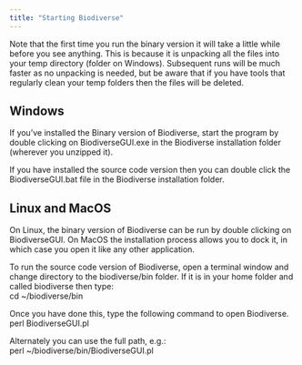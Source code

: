 ```yaml
---
title: "Starting Biodiverse"
---
```


Note that the first time you run the binary version it will take a little while before you see anything.  This is because it is unpacking all the files into your temp directory (folder on Windows).  Subsequent runs will be much faster as no unpacking is needed, but be aware that if you have tools that regularly clean your temp folders then the files will be deleted.  

##  Windows

If you’ve installed the Binary version of Biodiverse, start the program by double clicking on BiodiverseGUI.exe in the Biodiverse installation folder (wherever you unzipped it).  

If you have installed the source code version then you can double click the BiodiverseGUI.bat file in the Biodiverse installation folder.

##  Linux and MacOS

On Linux, the binary version of Biodiverse can be run by double clicking on BiodiverseGUI.  On MacOS the installation process allows you to dock it, in which case you open it like any other application.  

To run the source code version of Biodiverse, open a terminal window and change directory to the biodiverse/bin folder. If it is in your home folder and called biodiverse then type:   
cd \~/biodiverse/bin

Once you have done this, type the following command to open Biodiverse.   
perl BiodiverseGUI.pl

Alternately you can use the full path, e.g.:  
perl \~/biodiverse/bin/BiodiverseGUI.pl
